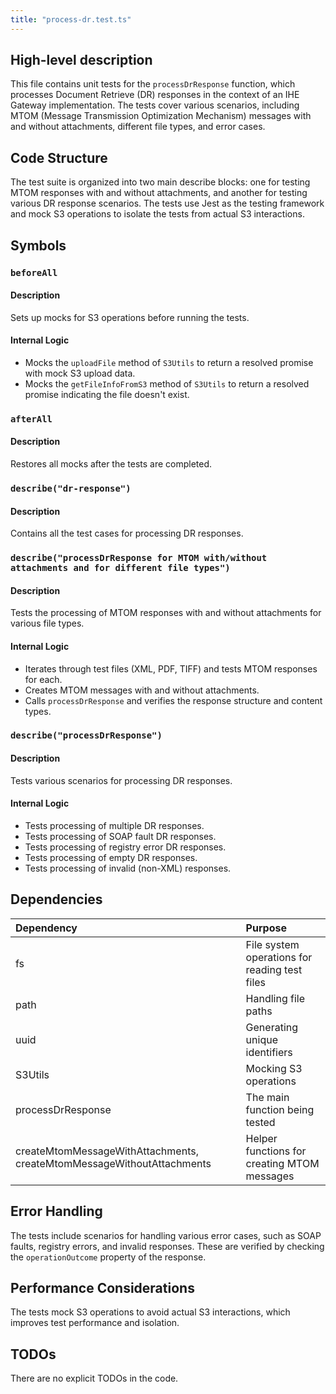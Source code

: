 ```yaml
---
title: "process-dr.test.ts"
---
```


## High-level description
This file contains unit tests for the `processDrResponse` function, which processes Document Retrieve (DR) responses in the context of an IHE Gateway implementation. The tests cover various scenarios, including MTOM (Message Transmission Optimization Mechanism) messages with and without attachments, different file types, and error cases.

## Code Structure
The test suite is organized into two main describe blocks: one for testing MTOM responses with and without attachments, and another for testing various DR response scenarios. The tests use Jest as the testing framework and mock S3 operations to isolate the tests from actual S3 interactions.

## Symbols

### `beforeAll`
#### Description
Sets up mocks for S3 operations before running the tests.

#### Internal Logic
- Mocks the `uploadFile` method of `S3Utils` to return a resolved promise with mock S3 upload data.
- Mocks the `getFileInfoFromS3` method of `S3Utils` to return a resolved promise indicating the file doesn't exist.

### `afterAll`
#### Description
Restores all mocks after the tests are completed.

### `describe("dr-response")`
#### Description
Contains all the test cases for processing DR responses.

### `describe("processDrResponse for MTOM with/without attachments and for different file types")`
#### Description
Tests the processing of MTOM responses with and without attachments for various file types.

#### Internal Logic
- Iterates through test files (XML, PDF, TIFF) and tests MTOM responses for each.
- Creates MTOM messages with and without attachments.
- Calls `processDrResponse` and verifies the response structure and content types.

### `describe("processDrResponse")`
#### Description
Tests various scenarios for processing DR responses.

#### Internal Logic
- Tests processing of multiple DR responses.
- Tests processing of SOAP fault DR responses.
- Tests processing of registry error DR responses.
- Tests processing of empty DR responses.
- Tests processing of invalid (non-XML) responses.

## Dependencies
| Dependency | Purpose |
|:-----------|:--------|
| fs | File system operations for reading test files |
| path | Handling file paths |
| uuid | Generating unique identifiers |
| S3Utils | Mocking S3 operations |
| processDrResponse | The main function being tested |
| createMtomMessageWithAttachments, createMtomMessageWithoutAttachments | Helper functions for creating MTOM messages |

## Error Handling
The tests include scenarios for handling various error cases, such as SOAP faults, registry errors, and invalid responses. These are verified by checking the `operationOutcome` property of the response.

## Performance Considerations
The tests mock S3 operations to avoid actual S3 interactions, which improves test performance and isolation.

## TODOs
There are no explicit TODOs in the code.
